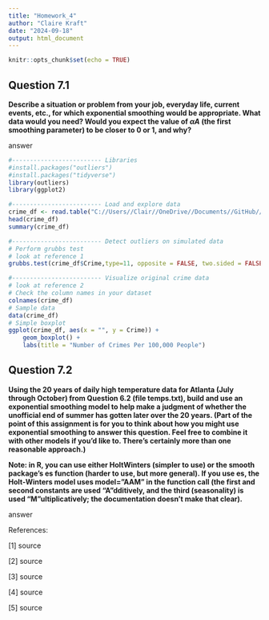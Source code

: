 ```yaml
---
title: "Homework_4"
author: "Claire Kraft"
date: "2024-09-18"
output: html_document
---
```


```r
knitr::opts_chunk$set(echo = TRUE)
```

## Question 7.1
**Describe a situation or problem from your job, everyday life, current events, etc., for which exponential smoothing would be appropriate. What data would you need? Would you expect the value of $\alpha A$ (the first smoothing parameter) to be closer to 0 or 1, and why?**

answer

```r
#------------------------- Libraries
#install.packages("outliers")
#install.packages("tidyverse")
library(outliers)
library(ggplot2)

#------------------------- Load and explore data
crime_df <- read.table("C://Users//Clair//OneDrive//Documents//GitHub//omsa//ISYE 6501//Homework 3//uscrime.txt", sep = "\t", header = TRUE)
head(crime_df)
summary(crime_df)

#------------------------- Detect outliers on simulated data
# Perform grubbs test
# look at reference 1
grubbs.test(crime_df$Crime,type=11, opposite = FALSE, two.sided = FALSE) 

#------------------------- Visualize original crime data
# look at reference 2
# Check the column names in your dataset
colnames(crime_df)
# Sample data
data(crime_df)
# Simple boxplot 
ggplot(crime_df, aes(x = "", y = Crime)) + 
    geom_boxplot() + 
    labs(title = "Number of Crimes Per 100,000 People")
```



## Question 7.2
**Using the 20 years of daily high temperature data for Atlanta (July through October) from Question 6.2 (file temps.txt), build and use an exponential smoothing model to help make a judgment of whether the unofficial end of summer has gotten later over the 20 years.  (Part of the point of this assignment is for you to think about how you might use exponential smoothing to answer this question. Feel free to combine it with other models if you’d like to. There’s certainly more than one reasonable approach.)**

**Note: in R, you can use either HoltWinters (simpler to use) or the smooth package’s es function (harder to use, but more general).  If you use es, the Holt-Winters model uses model=”AAM” in the function call (the first and second constants are used “A”dditively, and the third (seasonality) is used “M”ultiplicatively; the documentation doesn’t make that clear).**


answer


References:

[1] source

[2] source

[3] source

[4] source

[5] source
